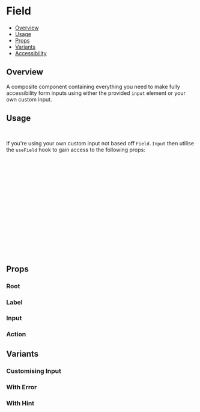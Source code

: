 

<Meta of={FieldStories} />

# Field

- [Overview](#overview)
- [Usage](#usage)
- [Props](#props)
- [Variants](#variants)
- [Accessibility](#accessibility)

## Overview

A composite component containing everything you need to make fully accessibility form inputs using either the provided
`input` element or your own custom input.

<ViewSource path="components/Field" />

<Canvas of={FieldStories.Base} />

## Usage

```js
import { Field, useField } from '@strapi/design-system';
```

If you're using your own custom input not based off `Field.Input` then utilise the `useField` hook to gain access to the
following props:

```ts
interface Field {
  /**
   * @default false
   */
  error?: string | boolean;
  /**
   * @default null
   */
  hint?: React.ReactNode;
  id?: string;
  labelNode?: HTMLLabelElement;
  name?: string;
  /**
   * @default false
   */
  required?: boolean;
}
```

## Props

### Root

<ArgTypes of={Field.Root} />

### Label

<ArgTypes of={Field.Label} />

### Input

<ArgTypes of={Field.Input} />

### Action

<ArgTypes of={Field.Action} />

## Variants

### Customising Input

<Canvas of={FieldStories.Input} />

### With Error

<Canvas of={FieldStories.Error} />

### With Hint

<Canvas of={FieldStories.Hint} />
